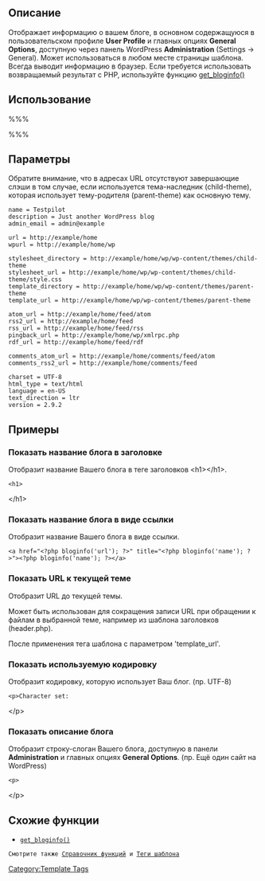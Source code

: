 == Описание ==

Отображает информацию о вашем блоге, в основном содержащуюся в пользовательском профиле '''User Profile''' и главных опциях '''General Options''', доступную через панель WordPress '''Administration''' (Settings &rarr; General). Может использоваться в любом месте страницы шаблона. Всегда выводит информацию в браузер. Если требуется использовать возвращаемый результат с PHP, используйте функцию [[Function Reference/get_bloginfo|get_bloginfo()]]

== Использование ==

%%% <?php bloginfo('show'); ?> %%%

== Параметры ==

Обратите внимание, что в адресах URL отсутствуют завершающие слэши в том случае, если используется тема-наследник (child-theme), которая использует тему-родителя (parent-theme) как основную тему.

<pre>
name = Testpilot
description = Just another WordPress blog
admin_email = admin@example

url = http://example/home
wpurl = http://example/home/wp

stylesheet_directory = http://example/home/wp/wp-content/themes/child-theme
stylesheet_url = http://example/home/wp/wp-content/themes/child-theme/style.css
template_directory = http://example/home/wp/wp-content/themes/parent-theme
template_url = http://example/home/wp/wp-content/themes/parent-theme

atom_url = http://example/home/feed/atom
rss2_url = http://example/home/feed
rss_url = http://example/home/feed/rss
pingback_url = http://example/home/wp/xmlrpc.php
rdf_url = http://example/home/feed/rdf

comments_atom_url = http://example/home/comments/feed/atom
comments_rss2_url = http://example/home/comments/feed

charset = UTF-8
html_type = text/html
language = en-US
text_direction = ltr
version = 2.9.2
</pre>

== Примеры ==

=== Показать название блога в заголовке ===

Отобразит название Вашего блога в теге заголовков &lt;h1&gt;&lt;/h1&gt;.

 &lt;h1&gt;<?php bloginfo('name'); ?>&lt;/h1&gt;

=== Показать название блога в виде ссылки ===

Отобразит название Вашего блога в виде ссылки.

 &lt;a href=&#34;&lt;?php bloginfo('url'); ?&gt;&#34; title=&#34;&lt;?php bloginfo('name'); ?&gt;&#34;&gt;&lt;?php bloginfo('name'); ?>&lt;&#47;a&gt;

=== Показать URL к текущей теме ===

Отобразит URL до текущей темы. 

 <?php echo bloginfo('template_url'); ?>

Может быть использован для сокращения записи URL при обращении к файлам в выбранной теме, например из шаблона заголовков (header.php).

 <script type="text/javascript" src="http://127.0.0.1/wordpress/wp-content/themes/exampletheme/example.js"></script>

После применения тега шаблона с параметром 'template_url'.

 <script type="text/javascript" src="<?php bloginfo('template_url'); ?>/example.js"></script>

=== Показать используемую кодировку ===

Отобразит кодировку, которую использует Ваш блог. (пр. UTF-8)

 &lt;p&gt;Character set: <?php bloginfo('charset'); ?> &lt;/p&gt;

=== Показать описание блога ===

Отобразит строку-слоган Вашего блога, доступную в панели '''Administration''' и главных опциях '''General Options'''. (пр. Ещё один сайт на WordPress)

 &lt;p&gt;<?php bloginfo('description'); ?> &lt;/p&gt;

== Схожие функции ==

* [[Function_Reference/get_bloginfo|<tt>get_bloginfo()</tt>]]

 Смотрите также [http://codex.wordpress.org/%D0%A1%D0%BF%D1%80%D0%B0%D0%B2%D0%BE%D1%87%D0%BD%D0%B8%D0%BA_%D0%BF%D0%BE_%D1%84%D1%83%D0%BD%D0%BA%D1%86%D0%B8%D1%8F%D0%BC Справочник функций] и [http://codex.wordpress.org/%D0%A2%D0%B5%D0%B3%D0%B8_%D1%88%D0%B0%D0%B1%D0%BB%D0%BE%D0%BD%D0%B0 Теги шаблона]

[[Category:Template Tags]]